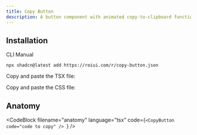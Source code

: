 ```yaml
---
title: Copy Button
description: A button component with animated copy-to-clipboard functionality.
---
```


<ComponentPreview name="copy-button-demo" />

## Installation

<InstallationTabs>

<InstallationTabsList>
    <InstallationTabsTrigger value="cli">CLI</InstallationTabsTrigger>
    <InstallationTabsTrigger value="manual">Manual</InstallationTabsTrigger>
</InstallationTabsList>

<InstallationTabsContent value="cli">

```package-install
npx shadcn@latest add https://roiui.com/r/copy-button.json
```

</InstallationTabsContent>

<InstallationTabsContent value="manual" data-manual="true">

Copy and paste the TSX file:

<ComponentSource
    src="registry/brook/ui/copy-button/copy-button.tsx"
    title="components/ui/copy-button.tsx"
    collapsible={true}
/>

Copy and paste the CSS file:

<ComponentSource
    src="registry/brook/ui/copy-button/copy-button.module.css"
    title="components/ui/copy-button.module.css"
    language="css"
    collapsible={true}
/>

</InstallationTabsContent>

</InstallationTabs>

## Anatomy

<CodeBlock
filename="anatomy"
  language="tsx"
  code={`<CopyButton code="code to copy" />
`} />
